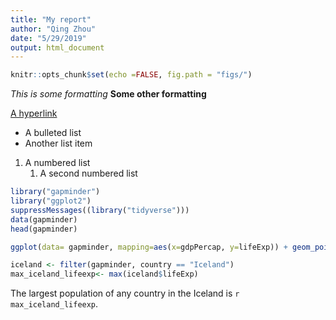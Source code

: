 ```yaml
---
title: "My report"
author: "Qing Zhou"
date: "5/29/2019"
output: html_document
---
```

```r
knitr::opts_chunk$set(echo =FALSE, fig.path = "figs/")

```


*This is some formatting*
**Some other formatting**

[A hyperlink](https://google.com)

- A bulleted list
- Another list item

1. A numbered list
    1. A second numbered list


```r

library("gapminder")
library("ggplot2")
suppressMessages((library("tidyverse")))
data(gapminder)
head(gapminder)
```
```r
ggplot(data= gapminder, mapping=aes(x=gdpPercap, y=lifeExp)) + geom_point()

```
```r
iceland <- filter(gapminder, country == "Iceland")
max_iceland_lifeexp<- max(iceland$lifeExp)

```


The largest population of any country in the Iceland is `r max_iceland_lifeexp`.

